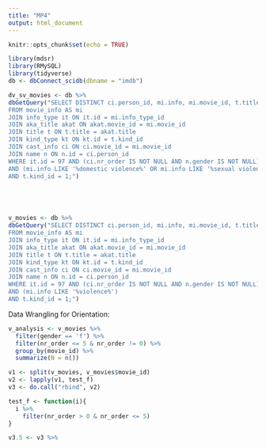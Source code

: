 ```yaml
---
title: "MP4"
output: html_document
---
```


```r
knitr::opts_chunk$set(echo = TRUE)
```

```r
library(mdsr)
library(RMySQL)
library(tidyverse)
db <- dbConnect_scidb(dbname = "imdb")
```

```r

dv_sv_movies <- db %>%
dbGetQuery("SELECT DISTINCT ci.person_id, mi.info, mi.movie_id, t.title, n.name, n.gender, ci.nr_order 
FROM movie_info AS mi 
JOIN info_type it ON it.id = mi.info_type_id  
JOIN aka_title akat ON akat.movie_id = mi.movie_id
JOIN title t ON t.title = akat.title
JOIN kind_type kt ON kt.id = t.kind_id
JOIN cast_info ci ON ci.movie_id = mi.movie_id
JOIN name n ON n.id = ci.person_id
WHERE it.id = 97 AND (ci.nr_order IS NOT NULL AND n.gender IS NOT NULL) 
AND (mi.info LIKE '%domestic violence%' OR mi.info LIKE '%sexual violence%')
AND t.kind_id = 1;")





v_movies <- db %>%
dbGetQuery("SELECT DISTINCT ci.person_id, mi.info, mi.movie_id, t.title, n.name, n.gender, ci.nr_order 
FROM movie_info AS mi 
JOIN info_type it ON it.id = mi.info_type_id  
JOIN aka_title akat ON akat.movie_id = mi.movie_id
JOIN title t ON t.title = akat.title
JOIN kind_type kt ON kt.id = t.kind_id
JOIN cast_info ci ON ci.movie_id = mi.movie_id
JOIN name n ON n.id = ci.person_id
WHERE it.id = 97 AND (ci.nr_order IS NOT NULL AND n.gender IS NOT NULL) 
AND (mi.info LIKE '%violence%')
AND t.kind_id = 1;")
```


Data Wrangling for Orientation: 
```r
v_analysis <- v_movies %>%
  filter(gender == 'f') %>%
  filter(nr_order <= 5 & nr_order != 0) %>%
  group_by(movie_id) %>%
  summarize(N = n())

v1 <- split(v_movies, v_movies$movie_id)
v2 <- lapply(v1, test_f)
v3 <- do.call("rbind", v2)

test_f <- function(i){
  i %>%
    filter(nr_order > 0 & nr_order <= 5)
}

v3.5 <- v3 %>%
  


```